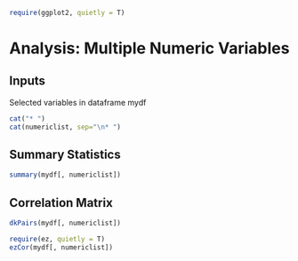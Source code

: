 ```r
require(ggplot2, quietly = T)
```

# Analysis: Multiple Numeric Variables

## Inputs

Selected variables in dataframe mydf
```r
cat("* ")
cat(numericlist, sep="\n* ")
```

## Summary Statistics

```r
summary(mydf[, numericlist])
```

## Correlation Matrix

```r
dkPairs(mydf[, numericlist])
```

```r
require(ez, quietly = T)
ezCor(mydf[, numericlist])
```

